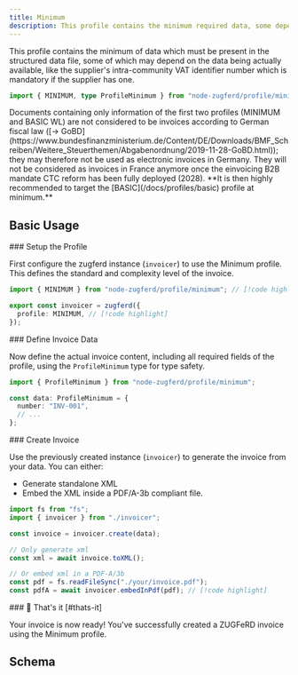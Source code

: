 ```yaml
---
title: Minimum
description: This profile contains the minimum required data, some dependent.
---
```



This profile contains the minimum of data which must be present in the
structured data file, some of which may depend on the data being actually available, like the
supplier's intra-community VAT identifier number which is mandatory if the supplier has one.

```ts
import { MINIMUM, type ProfileMinimum } from "node-zugferd/profile/minimum";
```

<Callout type="warn">
  Documents containing only information of the first two profiles (MINIMUM and
  BASIC WL) are not considered to be invoices according to German fiscal law
  ([&#8594;
  GoBD](https://www.bundesfinanzministerium.de/Content/DE/Downloads/BMF_Schreiben/Weitere_Steuerthemen/Abgabenordnung/2019-11-28-GoBD.html));
  they may therefore not be used as electronic invoices in Germany. They will
  not be considered as invoices in France anymore once the einvoicing B2B
  mandate CTC reform has been fully deployed (2028). **It is then highly
  recommended to target the [BASIC](/docs/profiles/basic) profile at minimum.**
</Callout>

## Basic Usage

<Steps>

<Step>
### Setup the Profile

First configure the zugferd instance (`invoicer`) to use the Minimum profile.
This defines the standard and complexity level of the invoice.

```ts title="invoicer.ts"
import { MINIMUM } from "node-zugferd/profile/minimum"; // [!code highlight]

export const invoicer = zugferd({
  profile: MINIMUM, // [!code highlight]
});
```

</Step>

<Step>
### Define Invoice Data

Now define the actual invoice content, including all required fields of the
profile, using the `ProfileMinimum` type for type safety.

```ts
import { ProfileMinimum } from "node-zugferd/profile/minimum";

const data: ProfileMinimum = {
  number: "INV-001",
  // ...
};
```

</Step>

<Step>
### Create Invoice

Use the previously created instance (`invoicer`) to generate the invoice from your data. You can either:

- Generate standalone XML
- Embed the XML inside a PDF/A-3b compliant file.

```ts
import fs from "fs";
import { invoicer } from "./invoicer";

const invoice = invoicer.create(data);

// Only generate xml
const xml = await invoice.toXML();

// Or embed xml in a PDF-A/3b
const pdf = fs.readFileSync("./your/invoice.pdf");
const pdfA = await invoicer.embedInPdf(pdf); // [!code highlight]
```

</Step>

<Step>
### 🎉 That's it [#thats-it]

Your invoice is now ready! You've successfully created a ZUGFeRD invoice using the Minimum profile.

</Step>

</Steps>

## Schema

<ProfileTree schema={MINIMUM.schema} />
